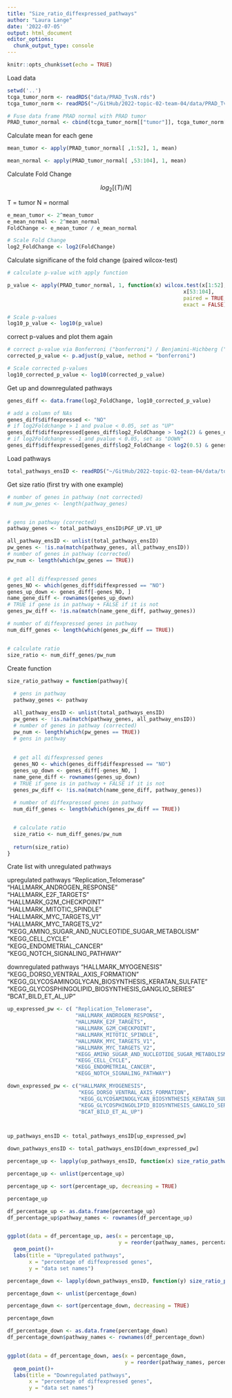 ```yaml
---
title: "Size_ratio_diffexpressed_pathways"
author: "Laura Lange"
date: '2022-07-05'
output: html_document
editor_options: 
  chunk_output_type: console
---
```


```r
knitr::opts_chunk$set(echo = TRUE)
```

Load data

```r
setwd('..')
tcga_tumor_norm <- readRDS("data/PRAD_TvsN.rds")
tcga_tumor_norm <- readRDS("~/GitHub/2022-topic-02-team-04/data/PRAD_TvsN.rds")

# Fuse data frame PRAD normal with PRAD tumor
PRAD_tumor_normal <- cbind(tcga_tumor_norm[["tumor"]], tcga_tumor_norm[["normal"]])
```

Calculate mean for each gene 

```r
mean_tumor <- apply(PRAD_tumor_normal[ ,1:52], 1, mean)

mean_normal <- apply(PRAD_tumor_normal[ ,53:104], 1, mean)
```

Calculate Fold Change 

$$
log_2[(T)/N]
$$

T = tumor 
N = normal 

```r
e_mean_tumor <- 2^mean_tumor
e_mean_normal <- 2^mean_normal
FoldChange <- e_mean_tumor / e_mean_normal

# Scale Fold Change 
log2_FoldChange <- log2(FoldChange)
```

Calculate significane of the fold change (paired wilcox-test)

```r
# calculate p-value with apply function 

p_value <- apply(PRAD_tumor_normal, 1, function(x) wilcox.test(x[1:52], 
                                                         x[53:104], 
                                                         paired = TRUE,
                                                         exact = FALSE)$p.value)

# Scale p-values 
log10_p_value <- log10(p_value)
```

correct p-values and plot them again 

```r
# correct p-value via Bonferroni ("bonferroni") / Benjamini-Hichberg ("BH")
corrected_p_value <- p.adjust(p_value, method = "bonferroni")

# Scale corrected p-values 
log10_corrected_p_value <- log10(corrected_p_value)
```

Get up and downregulated pathways 

```r
genes_diff <- data.frame(log2_FoldChange, log10_corrected_p_value)

# add a column of NAs
genes_diff$diffexpressed <- "NO"
# if log2Foldchange > 1 and pvalue < 0.05, set as "UP" 
genes_diff$diffexpressed[genes_diff$log2_FoldChange > log2(2) & genes_diff$log10_corrected_p_value < log10(0.05)] <- "UP"
# if log2Foldchange < -1 and pvalue < 0.05, set as "DOWN"
genes_diff$diffexpressed[genes_diff$log2_FoldChange < log2(0.5) & genes_diff$log10_corrected_p_value < log10(0.05)] <- "DOWN"
```

Load pathways 

```r
total_pathways_ensID <- readRDS("~/GitHub/2022-topic-02-team-04/data/total_pathways_ensID.rds")
```

Get size ratio (first try with one example)

```r
# number of genes in pathway (not corrected)
# num_pw_genes <- length(pathway_genes)


# gens in pathway (corrected)
pathway_genes <- total_pathways_ensID$PGF_UP.V1_UP

all_pathway_ensID <- unlist(total_pathways_ensID)
pw_genes <- !is.na(match(pathway_genes, all_pathway_ensID))
# number of genes in pathway (corrected)
pw_num <- length(which(pw_genes == TRUE))


# get all diffexpressed genes
genes_NO <- which(genes_diff$diffexpressed == "NO") 
genes_up_down <- genes_diff[-genes_NO, ]
name_gene_diff <- rownames(genes_up_down)
# TRUE if gene is in pathway + FALSE if it is not
genes_pw_diff <- !is.na(match(name_gene_diff, pathway_genes))

# number of diffexpressed genes in pathway
num_diff_genes <- length(which(genes_pw_diff == TRUE))


# calculate ratio
size_ratio <- num_diff_genes/pw_num
```

Create function 

```r
size_ratio_pathway = function(pathway){
  
  # gens in pathway
  pathway_genes <- pathway

  all_pathway_ensID <- unlist(total_pathways_ensID)
  pw_genes <- !is.na(match(pathway_genes, all_pathway_ensID))
  # number of genes in pathway (corrected)
  pw_num <- length(which(pw_genes == TRUE))
  # gens in pathway
  
  
  # get all diffexpressed genes
  genes_NO <- which(genes_diff$diffexpressed == "NO") 
  genes_up_down <- genes_diff[-genes_NO, ]
  name_gene_diff <- rownames(genes_up_down)
  # TRUE if gene is in pathway + FALSE if it is not
  genes_pw_diff <- !is.na(match(name_gene_diff, pathway_genes))
  
  # number of diffexpressed genes in pathway
  num_diff_genes <- length(which(genes_pw_diff == TRUE))


  # calculate ratio
  size_ratio <- num_diff_genes/pw_num
  
  return(size_ratio)
}
```

Crate list with unregulated pathways

upregulated pathways 
"Replication_Telomerase"                          
"HALLMARK_ANDROGEN_RESPONSE"                      
"HALLMARK_E2F_TARGETS"                            
"HALLMARK_G2M_CHECKPOINT"                         
"HALLMARK_MITOTIC_SPINDLE"                        
"HALLMARK_MYC_TARGETS_V1"                         
"HALLMARK_MYC_TARGETS_V2"                         
"KEGG_AMINO_SUGAR_AND_NUCLEOTIDE_SUGAR_METABOLISM"
"KEGG_CELL_CYCLE"                                 
"KEGG_ENDOMETRIAL_CANCER"                         
"KEGG_NOTCH_SIGNALING_PATHWAY"

downregulated pathways 
"HALLMARK_MYOGENESIS"                                
"KEGG_DORSO_VENTRAL_AXIS_FORMATION"                  
"KEGG_GLYCOSAMINOGLYCAN_BIOSYNTHESIS_KERATAN_SULFATE"
"KEGG_GLYCOSPHINGOLIPID_BIOSYNTHESIS_GANGLIO_SERIES" 
"BCAT_BILD_ET_AL_UP"

```r
up_expressed_pw <- c( "Replication_Telomerase",                    
                      "HALLMARK_ANDROGEN_RESPONSE",                      
                      "HALLMARK_E2F_TARGETS",                           
                      "HALLMARK_G2M_CHECKPOINT",                      
                      "HALLMARK_MITOTIC_SPINDLE",                       
                      "HALLMARK_MYC_TARGETS_V1",                        
                      "HALLMARK_MYC_TARGETS_V2",
                      "KEGG_AMINO_SUGAR_AND_NUCLEOTIDE_SUGAR_METABOLISM",
                      "KEGG_CELL_CYCLE",                                
                      "KEGG_ENDOMETRIAL_CANCER",                  
                      "KEGG_NOTCH_SIGNALING_PATHWAY")

down_expressed_pw <- c("HALLMARK_MYOGENESIS",                  
                       "KEGG_DORSO_VENTRAL_AXIS_FORMATION",
                       "KEGG_GLYCOSAMINOGLYCAN_BIOSYNTHESIS_KERATAN_SULFATE",
                       "KEGG_GLYCOSPHINGOLIPID_BIOSYNTHESIS_GANGLIO_SERIES", 
                       "BCAT_BILD_ET_AL_UP")



up_pathways_ensID <- total_pathways_ensID[up_expressed_pw]

down_pathways_ensID <- total_pathways_ensID[down_expressed_pw]
```


```r

percentage_up <- lapply(up_pathways_ensID, function(x) size_ratio_pathway(pathway = x))

percentage_up <- unlist(percentage_up)

percentage_up <- sort(percentage_up, decreasing = TRUE)

percentage_up
```

```r
df_percentage_up <- as.data.frame(percentage_up)
df_percentage_up$pathway_names <- rownames(df_percentage_up)


ggplot(data = df_percentage_up, aes(x = percentage_up, 
                                    y = reorder(pathway_names, percentage_up)))+
  geom_point()+
  labs(title = "Upregulated pathways",
       x = "percentage of diffexpressed genes", 
       y = "data set names")
```


```r

percentage_down <- lapply(down_pathways_ensID, function(y) size_ratio_pathway(pathway = y))

percentage_down <- unlist(percentage_down)

percentage_down <- sort(percentage_down, decreasing = TRUE)

percentage_down
```

```r
df_percentage_down <- as.data.frame(percentage_down)
df_percentage_down$pathway_names <- rownames(df_percentage_down)


ggplot(data = df_percentage_down, aes(x = percentage_down, 
                                      y = reorder(pathway_names, percentage_down)))+
  geom_point()+
  labs(title = "Downregulated pathways",
       x = "percentage of diffexpressed genes", 
       y = "data set names")
```